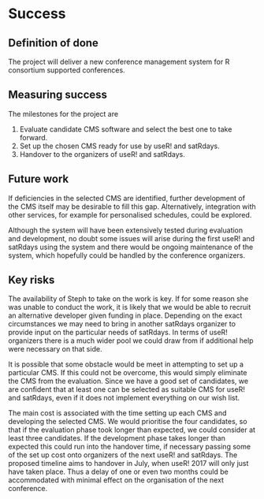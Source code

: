 # Success
<!-- 
Projects should have a definition of done that is measurable, and a thorough understanding going in of what the risks are to delivery 
-->

## Definition of done
<!-- 
What does success look like? 
-->
The project will deliver a new conference management system for R consortium supported conferences.

## Measuring success
<!-- 
How will we know when success is achieved, what markers can we use along the way 
-->
The milestones for the project are 

  1. Evaluate candidate CMS software and select the best one to take forward.
  2. Set up the chosen CMS ready for use by useR! and satRdays.
  3. Handover to the organizers of useR! and satRdays.

## Future work
<!-- 
How could this be extended / developed in the future by yourself and/or the community in general?
-->
If deficiencies in the selected CMS are identified, further development of the 
CMS itself may be desirable to fill this gap. Alternatively, integration with 
other services, for example for personalised schedules, could be explored.

Although the system will have been extensively tested during evaluation and 
development, no doubt some issues will arise during the first useR! and 
satRdays using the system and there would be ongoing maintenance of the system,
which hopefully could be handled by the conference organizers.

## Key risks
<!-- 
What sort of things could come up that can delay or break the project?

 - [ ] People
 - [ ] Processes
 - [ ] Tooling & Technology
 - [ ] Costs

-->
The availability of Steph to take on the work is key. If for some reason she 
was unable to conduct the work, it is likely that we would be able to recruit 
an alternative developer given funding in place. Depending on the exact 
circumstances we may need to bring in another satRdays organizer to provide
input on the particular needs of satRdays. In terms of useR! organizers there is
a much wider pool we could draw from if additional help were necessary on that 
side.

It is possible that some obstacle would be meet in attempting to set up a 
particular CMS. If this could not be overcome, this would simply eliminate the
CMS from the evaluation. Since we have a good set of candidates, we are 
confident that at least one can be selected as suitable CMS for useR! and
satRdays, even if it does not implement everything on our wish list.

The main cost is associated with the time setting up each CMS and developing the
selected CMS. We would prioritise the four candidates, so that if the evaluation 
phase took longer than expected, we could consider at least three candidates. If 
the development phase takes longer than expected this could run into the 
handover time, if necessary passing some of the set up cost onto organizers of
the next useR! and satRdays. The proposed timeline aims to handover in July, 
when useR! 2017 will only just have taken place. Thus a delay of one or even two 
months could be accommodated with minimal effect on the organisation of the
next conference.